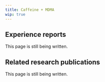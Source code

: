 ---
title: Caffeine + MDMA
wip: true
---

## Experience reports

This page is still being written.

## Related research publications

This page is still being written.

